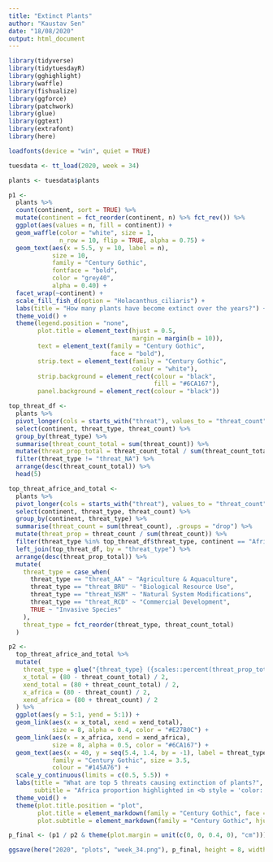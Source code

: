 ```yaml
---
title: "Extinct Plants"
author: "Kaustav Sen"
date: "18/08/2020"
output: html_document
---
```


```r
library(tidyverse)
library(tidytuesdayR)
library(gghighlight)
library(waffle)
library(fishualize)
library(ggforce)
library(patchwork)
library(glue)
library(ggtext)
library(extrafont)
library(here)

loadfonts(device = "win", quiet = TRUE)
```

```r
tuesdata <- tt_load(2020, week = 34)

plants <- tuesdata$plants
```

```r
p1 <- 
  plants %>% 
  count(continent, sort = TRUE) %>% 
  mutate(continent = fct_reorder(continent, n) %>% fct_rev()) %>% 
  ggplot(aes(values = n, fill = continent)) +
  geom_waffle(color = "white", size = 1, 
              n_row = 10, flip = TRUE, alpha = 0.75) +
  geom_text(aes(x = 5.5, y = 10, label = n),
            size = 10,
            family = "Century Gothic",
            fontface = "bold",
            color = "grey40",
            alpha = 0.40) +
  facet_wrap(~continent) +
  scale_fill_fish_d(option = "Holacanthus_ciliaris") +
  labs(title = "How many plants have become extinct over the years?") +
  theme_void() +
  theme(legend.position = "none",
        plot.title = element_text(hjust = 0.5,
                                  margin = margin(b = 10)),
        text = element_text(family = "Century Gothic",
                            face = "bold"),
        strip.text = element_text(family = "Century Gothic",
                                  colour = "white"),
        strip.background = element_rect(colour = "black",
                                        fill = "#6CA167"),
        panel.background = element_rect(colour = "black"))
```

```r
top_threat_df <- 
  plants %>% 
  pivot_longer(cols = starts_with("threat"), values_to = "threat_count", names_to = "threat_type") %>% 
  select(continent, threat_type, threat_count) %>% 
  group_by(threat_type) %>% 
  summarise(threat_count_total = sum(threat_count)) %>% 
  mutate(threat_prop_total = threat_count_total / sum(threat_count_total)) %>% 
  filter(threat_type != "threat_NA") %>% 
  arrange(desc(threat_count_total)) %>% 
  head(5)

top_threat_africe_and_total <- 
  plants %>% 
  pivot_longer(cols = starts_with("threat"), values_to = "threat_count", names_to = "threat_type") %>% 
  select(continent, threat_type, threat_count) %>% 
  group_by(continent, threat_type) %>% 
  summarise(threat_count = sum(threat_count), .groups = "drop") %>% 
  mutate(threat_prop = threat_count / sum(threat_count)) %>% 
  filter(threat_type %in% top_threat_df$threat_type, continent == "Africa") %>% 
  left_join(top_threat_df, by = "threat_type") %>% 
  arrange(desc(threat_prop_total)) %>% 
  mutate(
    threat_type = case_when(
      threat_type == "threat_AA" ~ "Agriculture & Aquaculture",
      threat_type == "threat_BRU" ~ "Biological Resource Use",
      threat_type == "threat_NSM" ~ "Natural System Modifications",
      threat_type == "threat_RCD" ~ "Commercial Development",
      TRUE ~ "Invasive Species"
    ),
    threat_type = fct_reorder(threat_type, threat_count_total)
  )

p2 <- 
  top_threat_africe_and_total %>% 
  mutate(
    threat_type = glue("{threat_type} ({scales::percent(threat_prop_total, accuracy = 1)})"),
    x_total = (80 - threat_count_total) / 2,
    xend_total = (80 + threat_count_total) / 2,
    x_africa = (80 - threat_count) / 2,
    xend_africa = (80 + threat_count) / 2
  ) %>% 
  ggplot(aes(y = 5:1, yend = 5:1)) +
  geom_link(aes(x = x_total, xend = xend_total),
            size = 8, alpha = 0.4, color = "#E27B0C") +
  geom_link(aes(x = x_africa, xend = xend_africa),
            size = 8, alpha = 0.5, color = "#6CA167") +
  geom_text(aes(x = 40, y = seq(5.4, 1.4, by = -1), label = threat_type),
            family = "Century Gothic", size = 3.5,
            colour = "#145A76") +
  scale_y_continuous(limits = c(0.5, 5.5)) +
  labs(title = "What are top 5 threats causing extinction of plants?",
       subtitle = "Africa proportion highlighted in <b style = 'color: #6CA167'>green</b>") +
  theme_void() +
  theme(plot.title.position = "plot",
        plot.title = element_markdown(family = "Century Gothic", face = "bold", hjust = 0.5),
        plot.subtitle = element_markdown(family = "Century Gothic", hjust = 0.5))
```

```r
p_final <- (p1 / p2 & theme(plot.margin = unit(c(0, 0, 0.4, 0), "cm"))) + plot_layout(heights = c(2, 1.5))

ggsave(here("2020", "plots", "week_34.png"), p_final, height = 8, width = 6, type = "cairo")
```